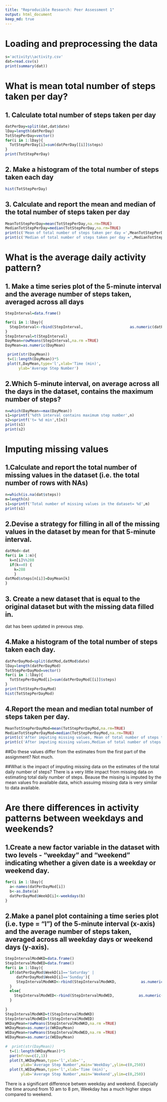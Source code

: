 ---
title: "Reproducible Research: Peer Assessment 1"
output: html_document
keep_md: true
---


# Loading and preprocessing the data

```{r, echo=TRUE}
s='activity\\activity.csv'
dat=read.csv(s)
print(summary(dat))
```


# What is mean total number of steps taken per day?
## 1. Calculate total number of steps taken per day
```{r, echo=TRUE}
datPerDay=split(dat,dat$date)
lDay=length(datPerDay)
TotStepPerDay=vector()
for(i in 1:lDay){
  TotStepPerDay[i]=sum(datPerDay[[i]]$steps)
}
print(TotStepPerDay)

```

## 2. Make a histogram of the total number of steps taken each day
```{r, echo=TRUE}

hist(TotStepPerDay)

```


## 3. Calculate and report the mean and median of the total number of steps taken per day
```{r, echo=TRUE}

MeanTotStepPerDay=mean(TotStepPerDay,na.rm=TRUE)
MedianTotStepPerDay=median(TotStepPerDay,na.rm=TRUE)
print(c('Mean of total number of steps taken per day =',MeanTotStepPerDay))
print(c('Median of total number of steps taken per day =',MedianTotStepPerDay))

```

# What is the average daily activity pattern?
## 1. Make a time series plot of the 5-minute interval and the average number of steps taken, averaged across all days
```{r, echo=TRUE}
StepInterval=data.frame()

for(i in 1:lDay){
  StepInterval<-rbind(StepInterval,                     as.numeric(datPerDay[[i]]$steps))
}
StepInterval=t(StepInterval)
DayMean=rowMeans(StepInterval,na.rm =TRUE)
DayMean=as.numeric(DayMean)

 print(str(DayMean))
 t=(1:length(DayMean))*5
 plot(t,DayMean,type='l',xlab='Time (min)',
      ylab='Average Step Number')

```

## 2.Which 5-minute interval, on average across all the days in the dataset, contains the maximum number of steps?

```{r, echo=TRUE}
n=which(DayMean==max(DayMean))
s1=sprintf('%dth interval contains maximum step number',n)
s2=sprintf('t= %d min',t[n])
print(s1)
print(s2)

```

# Imputing missing values
## 1.Calculate and report the total number of missing values in the dataset (i.e. the total number of rows with NAs)
```{r, echo=TRUE}
n=which(is.na(dat$steps))
m=length(n)
s1=sprintf('Total number of missing values in the dataset= %d',m)
print(s1)
```

## 2.Devise a strategy for filling in all of the missing values in the dataset by mean for that 5-minute interval.
```{r, echo=TRUE}
datMod<-dat
for(i in 1:m){
  k=n[i]%%288
  if(k==0) {
    k=288
    }
datMod$steps[n[i]]=DayMean[k]
}

```


## 3. Create a new dataset that is equal to the original dataset but with the missing data filled in.
dat has been updated in prevous step. 

## 4.Make a histogram of the total number of steps taken each day.

```{r,echo=TRUE}

datPerDayMod=split(datMod,datMod$date)
lDay=length(datPerDayMod)
TotStepPerDayMod=vector()
for(i in 1:lDay){
  TotStepPerDayMod[i]=sum(datPerDayMod[[i]]$steps)
}
print(TotStepPerDayMod)
hist(TotStepPerDayMod)


```

## 4.Report the mean and median total number of steps taken per day. 

```{r,echo=TRUE}
MeanTotStepPerDayMod=mean(TotStepPerDayMod,na.rm=TRUE)
MedianTotStepPerDayMod=median(TotStepPerDayMod,na.rm=TRUE)
print(c('After imputing missing values, Mean of total number of steps taken per day =',MeanTotStepPerDayMod))
print(c('After imputing missing values,Median of total number of steps taken per day =',MedianTotStepPerDayMod))


```
##Do these values differ from the estimates from the first part of the assignment? 
Not much. 

##What is the impact of imputing missing data on the estimates of the total daily number of steps?
There is a very little impact from missing data on estimating total daily number of steps. Beause the missing is imputed by the mean values fro available data, which assuimg missing data is very similar to data available.


# Are there differences in activity patterns between weekdays and weekends?

## 1.Create a new factor variable in the dataset with two levels - "weekday" and "weekend" indicating whether a given date is a weekday or weekend day.
```{r}
for(i in 1:lDay){
  a<-names(datPerDayMod[i])
  b<-as.Date(a)
  datPerDayMod$WeekD[i]<-weekdays(b)
}
```


## 2.Make a panel plot containing a time series plot (i.e. type = "l") of the 5-minute interval (x-axis) and the average number of steps taken, averaged across all weekday days or weekend days (y-axis). 
```{r, echo=TRUE}
StepIntervalModWKD=data.frame()
StepIntervalModWED=data.frame()
for(i in 1:lDay){
  if(datPerDayMod$WeekD[i]=='Saturday' |         
     datPerDayMod$WeekD[i]=='Sunday'){
     StepIntervalModWKD<-rbind(StepIntervalModWKD,           as.numeric(datPerDayMod[[i]]$steps))
  }
  else{
    StepIntervalModWED<-rbind(StepIntervalModWED,           as.numeric(datPerDayMod[[i]]$steps))
  }
  
}
StepIntervalModWKD=t(StepIntervalModWKD)
StepIntervalModWED=t(StepIntervalModWED)
WKDayMean=rowMeans(StepIntervalModWKD,na.rm =TRUE)
WKDayMean=as.numeric(WKDayMean)
WEDayMean=rowMeans(StepIntervalModWED,na.rm =TRUE)
WEDayMean=as.numeric(WEDayMean)
 
#  print(str(DayMean))
  t=(1:length(WKDayMean))*5
  par(mfrow=c(2,1))
  plot(t,WKDayMean,type='l',xlab='',
       ylab='Average Step Number',main='WeekDay',ylim=c(0,250))
  plot(t,WEDayMean,type='l',xlab='Time (min)',
       ylab='Average Step Number',main='Weekend',ylim=c(0,250))

```


There is a significant difference betwen weekday and weekend. Especially the time around from 10 am to 8 pm, Weekday has a much higher steps compared to weekend.







